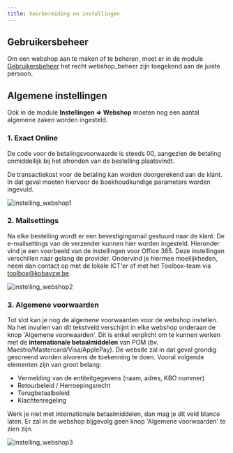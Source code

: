```yaml
---
title: Voorbereiding en instellingen
---
```


## Gebruikersbeheer

Om een webshop aan te maken of te beheren, moet er in de module [Gebruikersbeheer](/gebruikersbeheer) het recht webshop_beheer zijn toegekend aan de juiste persoon. 

## Algemene instellingen

Ook in de module **Instellingen => Webshop** moeten nog een aantal algemene zaken worden ingesteld. 

### 1. Exact Online

De code voor de betalingsvoorwaarde is steeds 00, aangezien de betaling onmiddellijk bij het afronden van de bestelling plaatsvindt. 

De transactiekost voor de betaling kan worden doorgerekend aan de klant. In dat geval moeten hiervoor de boekhoudkundige parameters worden ingevuld.  

![instelling_webshop1](./instelling_webshop1.PNG)

### 2. Mailsettings

Na elke bestelling wordt er een bevestigingsmail gestuurd naar de klant. De e-mailsettings van de verzender kunnen hier worden ingesteld. Hieronder vind je een voorbeeld van de instellingen voor Office 365. Deze instellingen verschillen naar gelang de provider. Ondervind je hiermee moeilijkheden, neem dan contact op met de lokale ICT'er of met het Toolbox-team via toolbox@kobavzw.be.

![instelling_webshop2](./instelling_webshop2.PNG)

### 3. Algemene voorwaarden

Tot slot kan je nog de algemene voorwaarden voor de webshop instellen. Na het invullen van dit tekstveld verschijnt in elke webshop onderaan de knop 'Algemene voorwaarden'. Dit is enkel verplicht om te kunnen werken met de **internationale betaalmiddelen** van POM (bv. Maestro/Mastercard/Visa/ApplePay). De website zal in dat geval grondig gescreend worden alvorens de toekenning te doen. 
Vooral volgende elementen zijn van groot belang:
- Vermelding van de entiteitgegevens (naam, adres, KBO nummer)
- Retourbeleid / Herroepingsrecht
- Terugbetaalbeleid
- Klachtenregeling

Werk je niet met internationale betaalmiddelen, dan mag je dit veld blanco laten. Er zal in de webshop bijgevolg geen knop 'Algemene voorwaarden' te zien zijn. 

![instelling_webshop3](./instelling_webshop3.PNG)